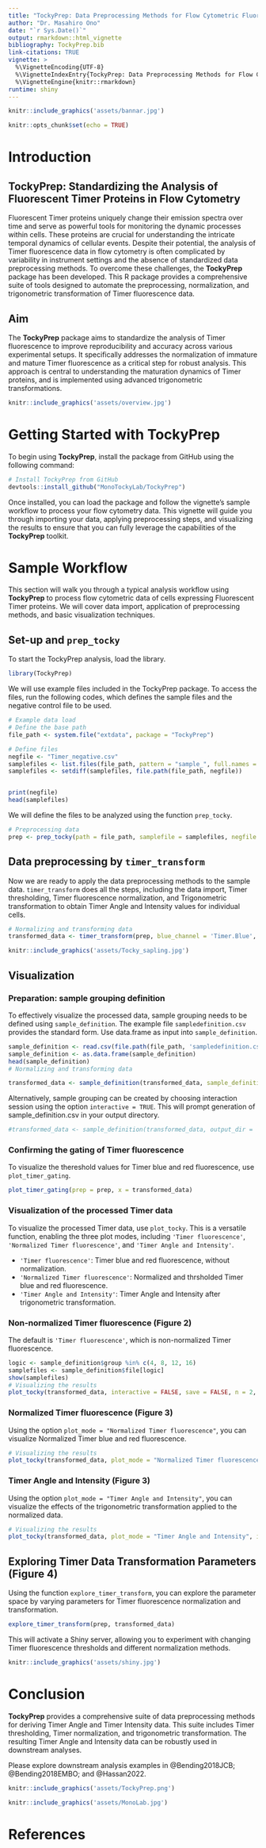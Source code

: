 ```yaml
---
title: "TockyPrep: Data Preprocessing Methods for Flow Cytometric Fluorescent Timer Analysis"
author: "Dr. Masahiro Ono"
date: "`r Sys.Date()`"
output: rmarkdown::html_vignette
bibliography: TockyPrep.bib
link-citations: TRUE
vignette: >
  %\VignetteEncoding{UTF-8}
  %\VignetteIndexEntry{TockyPrep: Data Preprocessing Methods for Flow Cytometric Fluorescent Timer Analysis}
  %\VignetteEngine{knitr::rmarkdown}
runtime: shiny
---
```



```r
knitr::include_graphics('assets/bannar.jpg')
```


```r
knitr::opts_chunk$set(echo = TRUE)
```

# Introduction

## TockyPrep: Standardizing the Analysis of Fluorescent Timer Proteins in Flow Cytometry

Fluorescent Timer proteins uniquely change their emission spectra over time and serve as powerful tools for monitoring the dynamic processes within cells. These proteins are crucial for understanding the intricate temporal dynamics of cellular events. Despite their potential, the analysis of Timer fluorescence data in flow cytometry is often complicated by variability in instrument settings and the absence of standardized data preprocessing methods. To overcome these challenges, the **TockyPrep** package has been developed. This R package provides a comprehensive suite of tools designed to automate the preprocessing, normalization, and trigonometric transformation of Timer fluorescence data.

## Aim

The **TockyPrep** package aims to standardize the analysis of Timer fluorescence to improve reproducibility and accuracy across various experimental setups. It specifically addresses the normalization of immature and mature Timer fluorescence as a critical step for robust analysis. This approach is central to understanding the maturation dynamics of Timer proteins, and is implemented using advanced trigonometric transformations.

```r
knitr::include_graphics('assets/overview.jpg')
```

# Getting Started with TockyPrep

To begin using **TockyPrep**, install the package from GitHub using the following command:

```R
# Install TockyPrep from GitHub
devtools::install_github("MonoTockyLab/TockyPrep")

```

Once installed, you can load the package and follow the vignette's sample workflow to process your flow cytometry data. This vignette will guide you through importing your data, applying preprocessing steps, and visualizing the results to ensure that you can fully leverage the capabilities of the **TockyPrep** toolkit.

# Sample Workflow

This section will walk you through a typical analysis workflow using **TockyPrep** to process flow cytometric data of cells expressing Fluorescent Timer proteins. We will cover data import, application of preprocessing methods, and basic visualization techniques.

## Set-up and `prep_tocky`

To start the TockyPrep analysis, load the library.

```r
library(TockyPrep)
```

We will use example files included in the TockyPrep package. To access the files, run the following codes, which defines the sample files and the negative control file to be used.

```r
# Example data load
# Define the base path
file_path <- system.file("extdata", package = "TockyPrep")

# Define files
negfile <- "Timer_negative.csv"
samplefiles <- list.files(file_path, pattern = "sample_", full.names = FALSE)
samplefiles <- setdiff(samplefiles, file.path(file_path, negfile))


print(negfile)
head(samplefiles)

```

We will define the files to be analyzed using the function `prep_tocky`.
```r
# Preprocessing data
prep <- prep_tocky(path = file_path, samplefile = samplefiles, negfile = negfile, interactive = FALSE)

```


## Data preprocessing by `timer_transform`

Now we are ready to apply the data preprocessing methods to the sample data. `timer_transform` does all the steps, including the data import, Timer thresholding, Timer fluorescence normalization, and Trigonometric transformation to obtain Timer Angle and Intensity values for individual cells.

```r

# Normalizing and transforming data
transformed_data <- timer_transform(prep, blue_channel = 'Timer.Blue', red_channel = 'Timer.Red', select = FALSE, verbose = FALSE)
```

```r
knitr::include_graphics('assets/Tocky_sapling.jpg')
```

## Visualization

### Preparation: sample grouping definition

To effectively visualize the processed data, sample grouping needs to be defined using `sample_definition`. The example file `sampledefinition.csv` provides the standard form. Use data.frame as input into `sample_definition`.

```r
sample_definition <- read.csv(file.path(file_path, 'sampledefinition.csv'))
sample_definition <- as.data.frame(sample_definition)
head(sample_definition)
# Normalizing and transforming data

transformed_data <- sample_definition(transformed_data, sample_definition = sample_definition, interactive = FALSE)

```

Alternatively, sample grouping can be created by choosing interaction session using the option `interactive = TRUE`. This will prompt generation of sample_definition.csv in your output directory.

```r
#transformed_data <- sample_definition(transformed_data, output_dir = 'output', interactive = TRUE)

```



### Confirming the gating of Timer fluorescence

To visualize the thereshold values for Timer blue and red fluorescence, use `plot_timer_gating`.

```r
plot_timer_gating(prep = prep, x = transformed_data)

```

### Visualization of the processed Timer data


To visualize the processed Timer data, use `plot_tocky`. This is a versatile function, enabling the three plot modes, including `'Timer fluorescence'`, `'Normalized Timer fluorescence'`, and `'Timer Angle and Intensity'`.

- `'Timer fluorescence'`: Timer blue and red fluorescence, without normalization.
- `'Normalized Timer fluorescence'`: Normalized and thrsholded Timer blue and red fluorescence.
- `'Timer Angle and Intensity'`: Timer Angle and Intensity after trigonometric transformation.

### Non-normalized Timer fluorescence (Figure 2)
The default is `'Timer fluorescence'`, which is non-normalized Timer fluorescence.

```r

logic <- sample_definition$group %in% c(4, 8, 12, 16)
samplefiles <- sample_definition$file[logic]
show(samplefiles)
# Visualizing the results
plot_tocky(transformed_data, interactive = FALSE, save = FALSE, n = 2, samplefile = samplefiles, verbose = FALSE)

```

### Normalized Timer fluorescence (Figure 3)
Using the option `plot_mode = "Normalized Timer fluorescence"`, you can visualize Normalized Timer blue and red fluorescence.



```r
# Visualizing the results
plot_tocky(transformed_data, plot_mode = "Normalized Timer fluorescence", interactive = FALSE, save = FALSE, n = 2, samplefile = samplefiles, verbose = FALSE)
```

### Timer Angle and Intensity (Figure 3)
Using the option `plot_mode = "Timer Angle and Intensity"`, you can visualize the effects of the trigonometric transformation applied to the normalized data.

```r
# Visualizing the results
plot_tocky(transformed_data, plot_mode = "Timer Angle and Intensity", interactive = FALSE, save = FALSE, n = 2, samplefile = samplefiles, verbose = FALSE)
```

## Exploring Timer Data Transformation Parameters (Figure 4)
Using the function `explore_timer_transform`, you can explore the parameter space by varying parameters for Timer fluorescence normalization and transformation.

```r
explore_timer_transform(prep, transformed_data)
```

This will activate a Shiny server, allowing you to experiment with changing Timer fluorescence thresholds and different normalization methods.

```r
knitr::include_graphics('assets/shiny.jpg')
```



# Conclusion

**TockyPrep** provides a comprehensive suite of data preprocessing methods for deriving Timer Angle and Timer Intensity data. This suite includes Timer thresholding, Timer normalization, and trigonometric transformation. The resulting Timer Angle and Intensity data can be robustly used in downstream analyses.

Please explore downstream analysis examples in @Bending2018JCB; @Bending2018EMBO; and @Hassan2022.

```r
knitr::include_graphics('assets/TockyPrep.png')
```


```r
knitr::include_graphics('assets/MonoLab.jpg')
```


# References